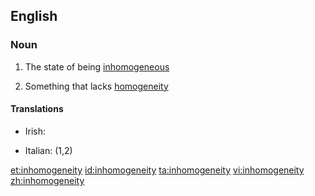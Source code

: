 ==English==

===Noun===
{{en-noun|inhomogeneities|-}}

# {{context|uncountable}} The state of being [[inhomogeneous]]
# {{context|countable}} Something that lacks [[homogeneity]]

====Translations====
{{trans-top}}
* Irish: {{t-|ga|neamh-aonchineálacht|f}}
{{trans-mid}}
* Italian: {{t-|it|disomogeneità|f}} (1,2)
{{trans-bottom}}

[[et:inhomogeneity]]
[[id:inhomogeneity]]
[[ta:inhomogeneity]]
[[vi:inhomogeneity]]
[[zh:inhomogeneity]]